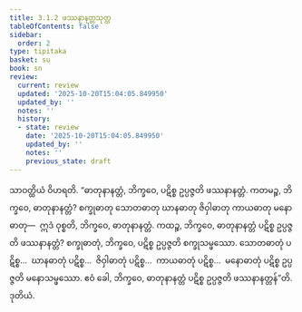 ```yaml
---
title: 3.1.2 ဖဿနာနတ္တသုတ္တ
tableOfContents: false
sidebar:
  order: 2
type: tipitaka
basket: su
book: sn
review:
  current: review
  updated: '2025-10-20T15:04:05.849950'
  updated_by: ''
  notes: ''
  history:
  - state: review
    date: '2025-10-20T15:04:05.849950'
    updated_by: ''
    notes: ''
    previous_state: draft
---
```



<DynamicBreadcrumb />


<ReviewStatus review={frontmatter.review} showDetails={true} />

<HypothesisAnnotation frontmatter={frontmatter} />

<Division number="86" book="sn" e="ch" v="18" p="294">

<Paragraph number="646" book="sn">
သာဝတ္ထိယံ ဝိဟရတိ. “ဓာတုနာနတ္တံ, ဘိက္ခဝေ, ပဋိစ္စ ဥပ္ပဇ္ဇတိ ဖဿနာနတ္တံ. ကတမဉ္စ, ဘိက္ခဝေ, ဓာတုနာနတ္တံ? စက္ခုဓာတု သောတဓာတု ဃာနဓာတု ဇိဝှါဓာတု ကာယဓာတု မနောဓာတု—  ဣဒံ ဝုစ္စတိ, ဘိက္ခဝေ, ဓာတုနာနတ္တံ.
</Paragraph>

<Paragraph number="647" book="sn">
ကထဉ္စ, ဘိက္ခဝေ, ဓာတုနာနတ္တံ ပဋိစ္စ ဥပ္ပဇ္ဇတိ ဖဿနာနတ္တံ? စက္ခုဓာတုံ, ဘိက္ခဝေ, ပဋိစ္စ ဥပ္ပဇ္ဇတိ စက္ခုသမ္ဖဿော. သောတဓာတုံ ပဋိစ္စ…  ဃာနဓာတုံ ပဋိစ္စ…  ဇိဝှါဓာတုံ ပဋိစ္စ…  ကာယဓာတုံ ပဋိစ္စ…  မနောဓာတုံ ပဋိစ္စ ဥပ္ပဇ္ဇတိ မနောသမ္ဖဿော. ဧဝံ ခေါ, ဘိက္ခဝေ, ဓာတုနာနတ္တံ ပဋိစ္စ ဥပ္ပဇ္ဇတိ ဖဿနာနတ္တန်”တိ.

</Paragraph>
</Division>

<Paragraph number="648" type="center" book="sn">
ဒုတိယံ.
</Paragraph>
